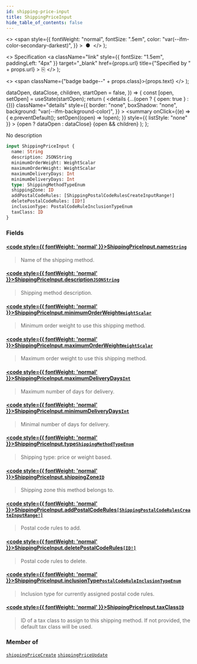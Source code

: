 ```yaml
---
id: shipping-price-input
title: ShippingPriceInput
hide_table_of_contents: false
---
```


  <>
    <span
      style={{
        fontWeight: "normal",
        fontSize: ".5em",
        color: "var(--ifm-color-secondary-darkest)",
      }}
    >
      &nbsp;●&nbsp;
    </span>
  </>
);

  <>
    Specification
    <a
      className="link"
      style={{ fontSize: "1.5em", paddingLeft: "4px" }}
      target="\_blank"
      href={props.url}
      title={"Specified by " + props.url}
    >
      ⎘
    </a>
  </>
);

  <>
    <span className={"badge badge--" + props.class}>{props.text}</span>
  </>
);


  dataOpen,
  dataClose,
  children,
  startOpen = false,
}) => {
  const [open, setOpen] = useState(startOpen);
  return (
    <details
      {...(open ? { open: true } : {})}
      className="details"
      style={{
        border: "none",
        boxShadow: "none",
        background: "var(--ifm-background-color)",
      }}
    >
      <summary
        onClick={(e) => {
          e.preventDefault();
          setOpen((open) => !open);
        }}
        style={{ listStyle: "none" }}
      >
        {open ? dataOpen : dataClose}
      </summary>
      {open && children}
    </details>
  );
};

No description

```graphql
input ShippingPriceInput {
  name: String
  description: JSONString
  minimumOrderWeight: WeightScalar
  maximumOrderWeight: WeightScalar
  maximumDeliveryDays: Int
  minimumDeliveryDays: Int
  type: ShippingMethodTypeEnum
  shippingZone: ID
  addPostalCodeRules: [ShippingPostalCodeRulesCreateInputRange!]
  deletePostalCodeRules: [ID!]
  inclusionType: PostalCodeRuleInclusionTypeEnum
  taxClass: ID
}
```

### Fields

#### [<code style={{ fontWeight: 'normal' }}>ShippingPriceInput.<b>name</b></code>](#)<Bullet />[`String`](../../../api-reference/miscellaneous/scalars/string) <Badge class="secondary" text="scalar"/>

> Name of the shipping method.

#### [<code style={{ fontWeight: 'normal' }}>ShippingPriceInput.<b>description</b></code>](#)<Bullet />[`JSONString`](../../../api-reference/miscellaneous/scalars/jsonstring) <Badge class="secondary" text="scalar"/>

> Shipping method description.

#### [<code style={{ fontWeight: 'normal' }}>ShippingPriceInput.<b>minimumOrderWeight</b></code>](#)<Bullet />[`WeightScalar`](../../../api-reference/miscellaneous/scalars/weight-scalar) <Badge class="secondary" text="scalar"/>

> Minimum order weight to use this shipping method.

#### [<code style={{ fontWeight: 'normal' }}>ShippingPriceInput.<b>maximumOrderWeight</b></code>](#)<Bullet />[`WeightScalar`](../../../api-reference/miscellaneous/scalars/weight-scalar) <Badge class="secondary" text="scalar"/>

> Maximum order weight to use this shipping method.

#### [<code style={{ fontWeight: 'normal' }}>ShippingPriceInput.<b>maximumDeliveryDays</b></code>](#)<Bullet />[`Int`](../../../api-reference/miscellaneous/scalars/int) <Badge class="secondary" text="scalar"/>

> Maximum number of days for delivery.

#### [<code style={{ fontWeight: 'normal' }}>ShippingPriceInput.<b>minimumDeliveryDays</b></code>](#)<Bullet />[`Int`](../../../api-reference/miscellaneous/scalars/int) <Badge class="secondary" text="scalar"/>

> Minimal number of days for delivery.

#### [<code style={{ fontWeight: 'normal' }}>ShippingPriceInput.<b>type</b></code>](#)<Bullet />[`ShippingMethodTypeEnum`](../../../api-reference/shipping/enums/shipping-method-type-enum) <Badge class="secondary" text="enum"/>

> Shipping type: price or weight based.

#### [<code style={{ fontWeight: 'normal' }}>ShippingPriceInput.<b>shippingZone</b></code>](#)<Bullet />[`ID`](../../../api-reference/miscellaneous/scalars/id) <Badge class="secondary" text="scalar"/>

> Shipping zone this method belongs to.

#### [<code style={{ fontWeight: 'normal' }}>ShippingPriceInput.<b>addPostalCodeRules</b></code>](#)<Bullet />[`[ShippingPostalCodeRulesCreateInputRange!]`](../../../api-reference/shipping/inputs/shipping-postal-code-rules-create-input-range) <Badge class="secondary" text="list"/> <Badge class="secondary" text="input"/>

> Postal code rules to add.

#### [<code style={{ fontWeight: 'normal' }}>ShippingPriceInput.<b>deletePostalCodeRules</b></code>](#)<Bullet />[`[ID!]`](../../../api-reference/miscellaneous/scalars/id) <Badge class="secondary" text="list"/> <Badge class="secondary" text="scalar"/>

> Postal code rules to delete.

#### [<code style={{ fontWeight: 'normal' }}>ShippingPriceInput.<b>inclusionType</b></code>](#)<Bullet />[`PostalCodeRuleInclusionTypeEnum`](../../../api-reference/shipping/enums/postal-code-rule-inclusion-type-enum) <Badge class="secondary" text="enum"/>

> Inclusion type for currently assigned postal code rules.

#### [<code style={{ fontWeight: 'normal' }}>ShippingPriceInput.<b>taxClass</b></code>](#)<Bullet />[`ID`](../../../api-reference/miscellaneous/scalars/id) <Badge class="secondary" text="scalar"/>

> ID of a tax class to assign to this shipping method. If not provided, the default tax class will be used.

### Member of

[`shippingPriceCreate`](../../../api-reference/shipping/mutations/shipping-price-create) <Badge class="secondary" text="mutation"/><Bullet />[`shippingPriceUpdate`](../../../api-reference/shipping/mutations/shipping-price-update) <Badge class="secondary" text="mutation"/>
